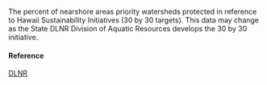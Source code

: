 The percent of nearshore areas priority watersheds protected in reference to Hawaii Sustainability Initiatives (30 by 30 targets). This data may change as the State DLNR Division of Aquatic Resources develops the 30 by 30 initiative.

#### Reference

[DLNR](http://geoportal.hawaii.gov/datasets/marine-managed-areas-dar?geometry=-165.4%2C19.079%2C-149.745%2C22.671)